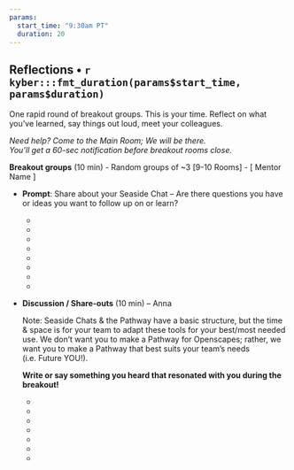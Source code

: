 ```yaml
---
params: 
  start_time: "9:30am PT"
  duration: 20
---
```


## Reflections • `r kyber:::fmt_duration(params$start_time, params$duration)`

One rapid round of breakout groups. This is your time. Reflect on what you’ve learned, say things out loud, meet your colleagues.

*Need help? Come to the Main Room; We will be there.*\
*You’ll get a 60-sec notification before breakout rooms close.*

**Breakout groups** (10 min) - Random groups of \~3 [9-10 Rooms] - [ Mentor Name ]

-   **Prompt**: Share about your Seaside Chat – Are there questions you have or ideas you want to follow up on or learn?

    -   ‎
    -   
    -   
    -   
    -   
    -   
    -   
    -   

-   **Discussion / Share-outs** (10 min) – Anna

    Note: Seaside Chats & the Pathway have a basic structure, but the time & space is for your team to adapt these tools for your best/most needed use. We don’t want you to make a Pathway for Openscapes; rather, we want you to make a Pathway that best suits your team's needs (i.e. Future YOU!).

    **Write or say something you heard that resonated with you during the breakout!**

    -   ‎
    -   
    -   
    -   
    -   
    -   
    -   
